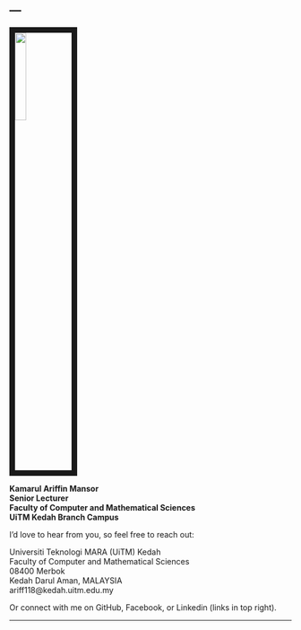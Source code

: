 ---
---

<link rel="stylesheet" href="styles.css" type="text/css">

<img src="images/profile1.jpeg" style="width:20%; border:10px solid; margin-right: 18px" align="center">

**Kamarul Ariffin Mansor**  
**Senior Lecturer**  
**Faculty of Computer and Mathematical Sciences**  
**UiTM Kedah Branch Campus**  

I'd love to hear from you, so feel free to reach out:

Universiti Teknologi MARA (UiTM) Kedah<br>
Faculty of Computer and Mathematical Sciences<br>
08400 Merbok<br>
Kedah Darul Aman, MALAYSIA<br>
ariff118@kedah.uitm.edu.my<br>

Or connect with me on GitHub, Facebook, or Linkedin (links in top right).  

***  
